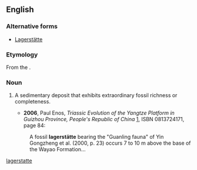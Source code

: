 ==English==

===Alternative forms===
* [[Lagerstätte]]

===Etymology===

From the {{G.}} {{term|Lagerstätte||place of storage|lang=de}}.

===Noun===
{{en-noun|lagerstätten}}
{{wikipedia}}

# {{paleontology}} A sedimentary deposit that exhibits extraordinary fossil richness or completeness.
#* '''2006''', Paul Enos, ''Triassic Evolution of the Yangtze Platform in Guizhou Province, People's Republic of China'' [http://books.google.com/books?id=J2C1UkOSf2gC], ISBN 0813724171, page 84:
#: A fossil '''lagerstätte''' bearing the "Guanling fauna" of Yin Gongzheng et al. (2000, p. 23) occurs 7 to 10 m above the base of the Wayao Formation...

[[Category:English words spelled with diacritics|lagerstatte]]